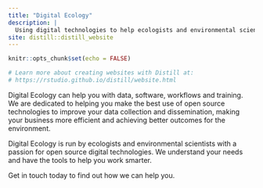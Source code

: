 ```yaml
---
title: "Digital Ecology"
description: |
  Using digital technologies to help ecologists and environmental scientists collect, manage, analyse and share data.
site: distill::distill_website
---
```


```r
knitr::opts_chunk$set(echo = FALSE)

# Learn more about creating websites with Distill at:
# https://rstudio.github.io/distill/website.html

```

Digital Ecology can help you with data, software, workflows and training. We are dedicated to helping you make the best use of open source technologies to improve your data collection and dissemination, making your business more efficient and achieving better outcomes for the environment.

Digital Ecology is run by ecologists and environmental scientists with a passion for open source digital technologies. We understand your needs and have the tools to help you work smarter.

Get in touch today to find out how we can help you.
